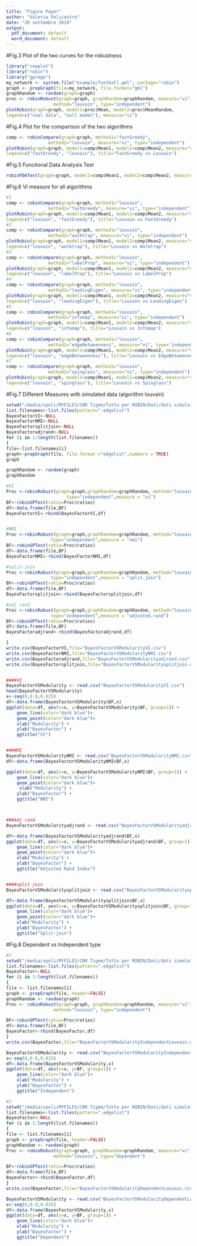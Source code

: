 ```yaml
---
title: "Figure Paper"
author: "Valeria Policastro"
date: "20 settembre 2019"
output:
  pdf_document: default
  word_document: default
---
```

#Fig.3 Plot of the two curves for the robustness
```r
library("cowplot")
library("robin")
library("gprege")
my_network <- system.file("example/football.gml", package="robin")
graph <- prepGraph(file=my_network, file.format="gml")
graphRandom <- random(graph=graph)
proc <- robinRobust(graph=graph, graphRandom=graphRandom, measure="vi", 
                  method="louvain", type="independent")
plotRobin(graph=graph, model1=proc$Mean, model2=proc$MeanRandom, 
legend=c("real data", "null model"), measure="vi")

```

#Fig.4 Plot for the comparison of the two algorithms 
```r
comp <- robinCompare(graph=graph, method1="fastGreedy",
                method2="louvain", measure="vi", type="independent")
plotRobin(graph=graph, model1=comp$Mean1, model2=comp$Mean2, measure="vi", 
legend=c("fastGreedy", "louvain"), title="FastGreedy vs Louvain")
```

#Fig.5 Functional Data Analysis Test
```r
robinFDATest(graph=graph, model1=comp$Mean1, model2=comp$Mean2, measure="vi")
```

#Fig.6 VI measure for all algorithms
```r
#1
comp <- robinCompare(graph=graph, method1="louvain",
                method2="fastGreedy", measure="vi", type="independent")
plotRobin(graph=graph, model1=comp$Mean1, model2=comp$Mean2, measure="vi", 
legend=c("louvain", "fastGreedy"), title="Louvain vs FastGreedy")
#2
comp <- robinCompare(graph=graph, method1="louvain",
                method2="walktrap", measure="vi", type="independent")
plotRobin(graph=graph, model1=comp$Mean1, model2=comp$Mean2, measure="vi", 
legend=c("louvain", "walktrap"), title="Louvain vs Walktrap")
#3
comp <- robinCompare(graph=graph, method1="louvain",
                method2="labelProp", measure="vi", type="independent")
plotRobin(graph=graph, model1=comp$Mean1, model2=comp$Mean2, measure="vi", 
legend=c("louvain", "labelProp"), title="Louvain vs LabelProp")
#4
comp <- robinCompare(graph=graph, method1="louvain",
                method2="leadingEigen", measure="vi", type="independent")
plotRobin(graph=graph, model1=comp$Mean1, model2=comp$Mean2, measure="vi", 
legend=c("louvain", "leadingEigen"), title="Louvain vs LeadingEigen")
#5
comp <- robinCompare(graph=graph, method1="louvain",
                method2="infomap", measure="vi", type="independent")
plotRobin(graph=graph, model1=comp$Mean1, model2=comp$Mean2, measure="vi", 
legend=c("louvain", "infomap"), title="Louvain vs Infomap")
#6
comp <- robinCompare(graph=graph, method1="louvain",
                method2="edgeBetweenness", measure="vi", type="independent")
plotRobin(graph=graph, model1=comp$Mean1, model2=comp$Mean2, measure="vi", 
legend=c("louvain", "edgeBetweenness"), title="Louvain vs EdgeBetweenness")
#7
comp <- robinCompare(graph=graph, method1="louvain",
                method2="spinglass", measure="vi", type="independent")
plotRobin(graph=graph, model1=comp$Mean1, model2=comp$Mean2, measure="vi", 
legend=c("louvain", "spinglass"), title="Louvain vs Spinglass")

```

#Fig.7 Different Measures with simulated data (algorithm louvain) 
```r
setwd("/media/vpoli/MYFILES/CNR Tigem/Tutto per ROBIN/Dati/dati simulati")
list.filenames<-list.files(pattern=".edgelist")
BayesFactorVI<-NULL
BayesFactorNMI<-NULL
BayesFactorsplitjoin<-NULL
BayesFactoradjrand<-NULL
for (i in 1:length(list.filenames))
{
file<-list.filenames[i]
graph<-prepGraph(file, file.format ="edgelist",numbers = TRUE)
graph

graphRandom <- random(graph)
graphRandom

#VI
Proc <-robinRobust(graph=graph,graphRandom=graphRandom, method="louvain",
                       type="independent",measure = "vi")
BF<-robinGPTest(ratio=Proc$ratios)
df<-data.frame(file,BF)
BayesFactorVI<-rbind(BayesFactorVI,df)


#NMI
Proc <-robinRobust(graph=graph,graphRandom=graphRandom, method="louvain",
                 type="independent",measure = "nmi")
BF<-robinGPTest(ratio=Proc$ratios)
df<-data.frame(file,BF)
BayesFactorNMI<-rbind(BayesFactorNMI,df)

#split-join
Proc <-robinRobust(graph=graph,graphRandom=graphRandom, method="louvain",
                 type="independent",measure = "split.join")
BF<-robinGPTest(ratio=Proc$ratios)
df<-data.frame(file,BF)
BayesFactorsplitjoin<-rbind(BayesFactorsplitjoin,df)

#adj rand
Proc <-robinRobust(graph=graph,graphRandom=graphRandom, method="louvain",
                 type="independent",measure = "adjusted.rand")
BF<-robinGPTest(ratio=Proc$ratios)
df<-data.frame(file,BF)
BayesFactoradjrand<-rbind(BayesFactoradjrand,df)

}
write.csv(BayesFactorVI,file="BayesFactorVSModularityVI.csv")
write.csv(BayesFactorNMI,file="BayesFactorVSModularityNMI.csv")
write.csv(BayesFactoradjrand,file="BayesFactorVSModularityadjrand.csv")
write.csv(BayesFactorsplitjoin,file="BayesFactorVSModularitysplitjoin.csv")


####VI
BayesFactorVSModularity <- read.csv("BayesFactorVSModularityVI.csv")
head(BayesFactorVSModularity)
x<-seq(0,0.8,0.025)
df<-data.frame(BayesFactorVSModularity$BF,x)
ggplot(data=df, aes(x=x, y=BayesFactorVSModularity$BF, group=1)) +
    geom_line(color="dark blue")+
    geom_point(color="dark blue")+
    xlab("Modularity") +
    ylab("BayesFactor") +
    ggtitle("VI")


###NMI
BayesFactorVSModularityNMI <- read.csv("BayesFactorVSModularityNMI.csv")
df<-data.frame(BayesFactorVSModularityNMI$BF,x)

ggplot(data=df, aes(x=x, y=BayesFactorVSModularityNMI$BF, group=1)) +
    geom_line(color="dark blue")+
    geom_point(color="dark blue")+
     xlab("Modularity") +
    ylab("BayesFactor") +
    ggtitle("NMI")



###Adj rand 
BayesFactorVSModularityadjrand <- read.csv("BayesFactorVSModularityadjrand.csv")

df<-data.frame(BayesFactorVSModularityadjrand$BF,x)
ggplot(data=df, aes(x=x, y=BayesFactorVSModularityadjrand$BF, group=1)) +
    geom_line(color="dark blue")+
    geom_point(color="dark blue")+
    xlab("Modularity") +
    ylab("BayesFactor") +
    ggtitle("Adjusted Rand Index")


####split join
BayesFactorVSModularitysplitjoin <- read.csv("BayesFactorVSModularitysplitjoin.csv")

df<-data.frame(BayesFactorVSModularitysplitjoin$BF,x)
ggplot(data=df, aes(x=x, y=BayesFactorVSModularitysplitjoin$BF, group=1)) +
    geom_line(color="dark blue")+
    geom_point(color="dark blue")+
    xlab("Modularity") +
    ylab("BayesFactor") +
    ggtitle("Split-join")

```

#Fig.8 Dependent vs Independent type
```r
#1
setwd("/media/vpoli/MYFILES/CNR Tigem/Tutto per ROBIN/Dati/dati simulati")
list.filenames<-list.files(pattern=".edgelist")
BayesFactor<-NULL
for (i in 1:length(list.filenames))
{
file <- list.filenames[i]
graph <- prepGraph(file, header=FALSE) 
graphRandom <- random(graph)
Proc <- robinRobust(graph=graph, graphRandom=graphRandom, measure="vi", 
                  method="louvain", type="independent")

BF<-robinGPTest(ratio=Proc$ratios)
df<-data.frame(file,BF)
BayesFactor<-rbind(BayesFactor,df)
}
write.csv(BayesFactor,file="BayesFactorVSModularityIndependentLouvain.csv")

BayesFactorVSModularity <- read.csv("BayesFactorVSModularityIndependentLouvain.csv")
x<-seq(0,0.8,0.025)
df<-data.frame(BayesFactorVSModularity,x)
ggplot(data=df, aes(x=x, y=BF, group=1)) +
    geom_line(color="dark blue")+
    xlab("Modularity") +
    ylab("BayesFactor") +
    ggtitle("Independent")

#2
setwd("/media/vpoli/MYFILES/CNR Tigem/Tutto per ROBIN/Dati/dati simulati")
list.filenames<-list.files(pattern=".edgelist")
BayesFactor<-NULL
for (i in 1:length(list.filenames))
{
file <- list.filenames[i]
graph <- prepGraph(file, header=FALSE) 
graphRandom <- random(graph)
Proc <- robinRobust(graph=graph, graphRandom=graphRandom, measure="vi", 
                  method="louvain", type="dependent")

BF<-robinGPTest(ratio=Proc$ratios)
df<-data.frame(file,BF)
BayesFactor<-rbind(BayesFactor,df)
}
write.csv(BayesFactor,file="BayesFactorVSModularityDependentLouvain.csv")

BayesFactorVSModularity <- read.csv("BayesFactorVSModularityDependentLouvain.csv")
x<-seq(0,0.8,0.025)
df<-data.frame(BayesFactorVSModularity,x)
ggplot(data=df, aes(x=x, y=BF, group=1)) +
    geom_line(color="dark blue")+
    xlab("Modularity") +
    ylab("BayesFactor") +
    ggtitle("Dependent")

```


